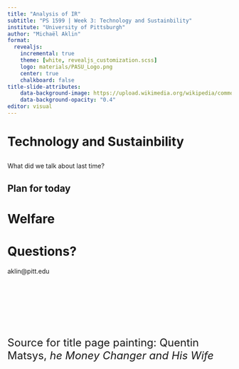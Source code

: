 ```yaml
---
title: "Analysis of IR"
subtitle: "PS 1599 | Week 3: Technology and Sustainbility"
institute: "University of Pittsburgh"
author: "Michaël Aklin"
format:
  revealjs:
    incremental: true
    theme: [white, revealjs_customization.scss]
    logo: materials/PASU_Logo.png
    center: true
    chalkboard: false
title-slide-attributes: 
    data-background-image: https://upload.wikimedia.org/wikipedia/commons/1/13/VReumerswale_Money_Changers_Hermitage.jpg
    data-background-opacity: "0.4"
editor: visual
---
```


# Technology and Sustainbility

##

::: {.r-fit-text}
What did we talk about last time?
:::

## Plan for today

<!-- Theme: 
Goals of society: deontology vs consequentialism
Two forms of consequentialism
Conclusion: we often want to generate the best consequences
What consequences? Happiness (=utility)!
But: doesn't work that great. Nepal. Trump paradox.
Instead: human development.
But: complicated.
Instead: GDP!
Thus: centrality of development for our societies.
-->

# Welfare

## 

# 

# Questions?

aklin@pitt.edu

<br>

<br>

<br>

<br>

<font size="5">Source for title page painting: Quentin Matsys, _he Money Changer and His Wife_</font>

